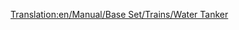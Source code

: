[[Translation:en/Manual/Base Set/Trains/Water Tanker]]
{{pl/Wagony|Picture=[[File:en/Watertanker.png]]
|Name=Cysterna na wodę
|NormalCost=£1,166 ($2,332)
|NormalWeight=25 / 50 t
|NormalCapacity=25,000 litrów wody
|MonoCost="
|MonoWeight=25 / 55 t
|MonoCapacity=30,000 litres of water
|MagCost="
|MagWeight=25 / 57 t
|MagCapacity=32,000 litres of water
|Description=Zbiorniki wodne transportują wodę w stanie ciekłym do [[pl/Manual/Miasta|miejscowość]]i , które ma [[pl/Manual/Base Set/Industries/Wieża ciśnień|water tower]]. Ten wagon jest dostępny tylko w klimacie [[pl/Manual/Klimat#tropikalny|Sub-Tropical]] .
}}